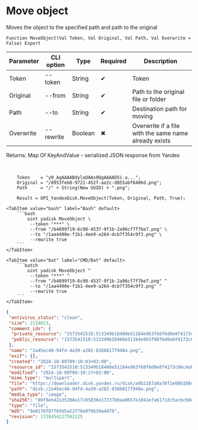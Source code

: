 ﻿---
sidebar_position: 9
---


# Move object
 Moves the object to the specified path and path to the original



`Function MoveObject(Val Token, Val Original, Val Path, Val Overwrite = False) Export`

  | Parameter | CLI option | Type | Required | Description |
  |-|-|-|-|-|
  | Token | --token | String | &#x2714; | Token |
  | Original | --from | String | &#x2714; | Path to the original file or folder |
  | Path | --to | String | &#x2714; | Destination path for moving |
  | Overwrite | --rewrite | Boolean | &#x2716; | Overwrite if a file with the same name already exists |

  
  Returns:  Map Of KeyAndValue - serialized JSON response from Yandex

<br/>




```bsl title="1C:Enterprise/OneScript code example"
    Token    = "y0_AgAAAABdylaOAAs0QgAAAAD5i-a...";
    Original = "/8953feb0-9721-452f-ae2c-d055abf6406d.png";
    Path     = "/" + String(New UUID) + ".png";

    Result = OPI_YandexDisk.MoveObject(Token, Original, Path, True);
```
 

 <Tabs>
  
    <TabItem value="bash" label="Bash" default>
        ```bash
            oint yadisk MoveObject \
             --token "***" \
             --from "/b4699f19-6c98-4537-9f1b-2a96cf7f7be7.png" \
             --to "/1aa4490e-f1b1-4ee9-a264-dcb7f354c9f3.png" \
             --rewrite true
        ```
    </TabItem>
  
    <TabItem value="bat" label="CMD/Bat" default>
        ```batch
            oint yadisk MoveObject ^
             --token "***" ^
             --from "/b4699f19-6c98-4537-9f1b-2a96cf7f7be7.png" ^
             --to "/1aa4490e-f1b1-4ee9-a264-dcb7f354c9f3.png" ^
             --rewrite true
        ```
    </TabItem>
</Tabs>


```json title="Result"
{
 "antivirus_status": "clean",
 "size": 2114023,
 "comment_ids": {
  "private_resource": "1573541518:513349b18480e51184e963f68f6d0e8f4173c06c4ab885b65f0eb797138892f3",
  "public_resource": "1573541518:513349b18480e51184e963f68f6d0e8f4173c06c4ab885b65f0eb797138892f3"
 },
 "name": "2a45ec48-94fd-4a39-a282-836b0177948a.png",
 "exif": {},
 "created": "2024-10-09T09:10:03+03:00",
 "resource_id": "1573541518:513349b18480e51184e963f68f6d0e8f4173c06c4ab885b65f0eb797138892f3",
 "modified": "2024-10-09T09:10:27+03:00",
 "mime_type": "multipart",
 "file": "https://downloader.disk.yandex.ru/disk/a0b2187a8a78f1e08b108c712034d22c1c5b1f8b7d82f2b5d0c84af4e7ddf460/67065694/gwThwhLBKYvLhQCNnqAHikawF6ofeh69S2Q-9g1T5IGPQ-vmmg5ho0UNlym1cYvMYt55yWUwrNHLEwnJN27VGg%3D%3D?uid=1573541518&filename=2a45ec48-94fd-4a39-a282-836b0177948a.png&disposition=attachment&hash=&limit=0&content_type=multipart&owner_uid=1573541518&fsize=2114023&hid=03d7263840468e281bd0b238a26e7d0d&media_type=image&tknv=v2&etag=9e0176f87f6565a22f78e0f9b39a4d78",
 "path": "disk:/2a45ec48-94fd-4a39-a282-836b0177948a.png",
 "media_type": "image",
 "sha256": "89f8eb42a35208a17c85036e17237b0aa0657e1841efa6171dc5acbc0dea9e18",
 "type": "file",
 "md5": "9e0176f87f6565a22f78e0f9b39a4d78",
 "revision": 1728454227592125
}
```
